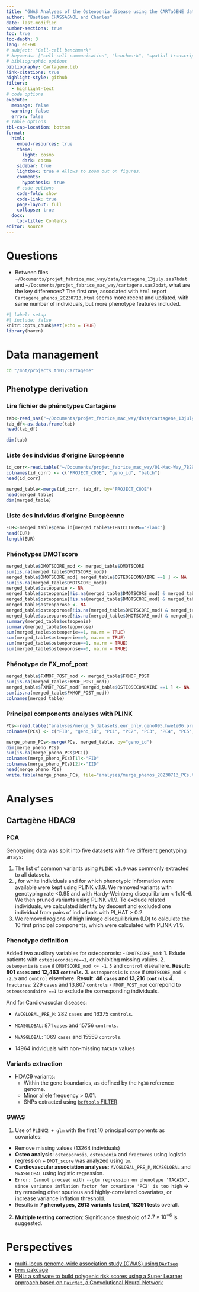 ```yaml
---
title: "GWAS Analyses of the Osteopenia disease using the CARTaGENE database"
author: "Bastien CHASSAGNOL and Charles"
date: last-modified	
number-sections: true
toc: true
toc-depth: 3
lang: en-GB
# subject: "Cell-cell benchmark"
# keywords: ["cell-cell communication", "benchmark", "spatial transcriptomics", "single-cell"]
# bibliographic options
bibliography: Cartagene.bib
link-citations: true
highlight-style: github
filters:
  - highlight-text
# code options
execute:
  message: false
  warning: false
  error: false
# Table options
tbl-cap-location: bottom
format: 
  html:
    embed-resources: true
    theme:
      light: cosmo
      dark: cosmo
    sidebar: true
    lightbox: true # Allows to zoom out on figures.
    comments: 
      hypothesis: true
    # code options
    code-fold: show
    code-link: true
    page-layout: full
    collapse: true
  docx:
    toc-title: Contents
editor: source
---
```


# Questions

- Between files `~/Documents/projet_fabrice_mac_way/data/cartagene_13july.sas7bdat` and `~/Documents/projet_fabrice_mac_way/cartagene.sas7bdat`, what are the key differences? The first one, associated with `html` report `Cartagene_phenos_20230713.html` seems more recent and updated, with same number of individuals, but more phenotype features included. 


```r
#| label: setup
#| include: false
knitr::opts_chunk$set(echo = TRUE)
library(haven)
```

# Data management

```bash
cd "/mnt/projects_tn01/Cartagene"
```

## Phenotype derivation

### Lire fichier de phénotypes Cartagène

```r
tab<-read_sas("~/Documents/projet_fabrice_mac_way/data/cartagene_13july.sas7bdat")
tab_df<-as.data.frame(tab)
head(tab_df)
```

```r
dim(tab)
```

### Liste des indvidus d'origine Européenne

```r
id_corr<-read.table("~/Documents/projet_fabrice_mac_way/01-Mac-Way_782958_code_genetique_24Feb2023 (1).csv", sep=";", header=TRUE)
colnames(id_corr) <- c("PROJECT_CODE", "geno_id", "batch")
head(id_corr)
```
```r
merged_table<-merge(id_corr, tab_df, by="PROJECT_CODE")
head(merged_table)
dim(merged_table)
```
### Liste des indvidus d'origine Européenne

```r
EUR<-merged_table$geno_id[merged_table$ETHNICITY6M=="Blanc"]
head(EUR)
length(EUR)
```

### Phénotypes DMOTscore
```r
merged_table$DMOTSCORE_mod <- merged_table$DMOTSCORE
sum(is.na(merged_table$DMOTSCORE_mod))
merged_table$DMOTSCORE_mod[ merged_table$OSTEOSECONDAIRE ==1 ] <- NA
sum(is.na(merged_table$DMOTSCORE_mod))
merged_table$osteopenie <- NA
merged_table$osteopenie[!is.na(merged_table$DMOTSCORE_mod) & merged_table$DMOTSCORE_mod <= -1.5] <-1
merged_table$osteopenie[!is.na(merged_table$DMOTSCORE_mod) & merged_table$DMOTSCORE_mod > -1.5] <-0
merged_table$osteoporose <- NA
merged_table$osteoporose[!is.na(merged_table$DMOTSCORE_mod) & merged_table$DMOTSCORE_mod < -2.5] <-1
merged_table$osteoporose[!is.na(merged_table$DMOTSCORE_mod) & merged_table$DMOTSCORE_mod >= -2.5] <-0
summary(merged_table$osteopenie)
summary(merged_table$osteoporose)
sum(merged_table$osteopenie==1, na.rm = TRUE)
sum(merged_table$osteopenie==0, na.rm = TRUE)
sum(merged_table$osteoporose==1, na.rm = TRUE)
sum(merged_table$osteoporose==0, na.rm = TRUE)

```


### Phénotype de FX_mof_post

```r
merged_table$FXMOF_POST_mod <- merged_table$FXMOF_POST
sum(is.na(merged_table$FXMOF_POST_mod))
merged_table$FXMOF_POST_mod[ merged_table$OSTEOSECONDAIRE ==1 ] <- NA
sum(is.na(merged_table$FXMOF_POST_mod))
colnames(merged_table)
```

### Principal components analyses with PLINK

```r
PCs<-read.table("analyses/merge_5_datasets.eur_only.geno095.hwe1e06.pruned_snps.high_LD_excluded.unrelated_ind.PCA.eigenvec", header=FALSE)
colnames(PCs) <- c("FID", "geno_id", "PC1", "PC2", "PC3", "PC4", "PC5", "PC6", "PC7", "PC8", "PC9", "PC10")
```

```r
merge_pheno_PCs<-merge(PCs, merged_table, by="geno_id")
dim(merge_pheno_PCs)
sum(is.na(merge_pheno_PCs$PC1))
colnames(merge_pheno_PCs)[1]<-"FID"
colnames(merge_pheno_PCs)[2]<-"IID"
head(merge_pheno_PCs)
write.table(merge_pheno_PCs, file="analyses/merge_phenos_20230713_PCs.txt", col.names=TRUE, row.names = FALSE, sep="\t", quote=FALSE)
```



# Analyses

## Cartagène HDAC9

### PCA 

Genotyping data was split into five datasets with five different genotyping arrays:

1. The list of common variants using `PLINK v1.9` was commonly extracted to all datasets.
2. , for white individuals and for which phenotypic information were available were kept using PLINK v.1.9. We removed variants with genotyping rate <0.95 and with Hardy-Weinberg disequilibrium < 1x10-6.  We then pruned variants using PLINK v1.9. To exclude related individuals, we calculated identity by descent and excluded one individual from pairs of indivduals with PI_HAT > 0.2. 
3. We removed regions of high linkage disequilibrium (LD) to calculate the 10 first principal components, which were calculated with PLINK v1.9.

### Phenotype definition

Added two auxiliary variables for osteoporosis: 
  - `DMOTSCORE_mod`:
    1. Exlude patients with `osteosecondaire==1`, or exhibiting missing values.
    2. `osteopenia` is `case` if `DMOTSCORE_mod <= -1.5` and `control` elsewhere. **Result: 801 `cases` and 12,463 `controls`.**
    3. `osteoporosis` is `case` if `DMOTSCORE_mod < -2.5` and `control` elsewhere. **Result: 48 `cases` and 13,216 `controls`**
    4. `fractures`: 229 `cases` and 13,807 `controls`
  - `FMOF_POST_mod` correpond to `osteosecondaire ==1` to exclude the corresponding individuals. 
  
  
And for Cardiovasuclar diseases: 

- `AVCGLOBAL_PRE_M`: 282 `cases` and $16375$ `controls`.
- `MCASGLOBAL`: $871$ `cases` and $15756$ `controls`. 
- `MVASGLOBAL`: $1069$ `cases` and $15559$ `controls`.

- 14964 indviduals with non-missing `TACAIX` values

### Variants extraction

- HDAC9 variants:
  - Within the gene boundaries, as defined by the `hg38` reference genome.
  - Minor allele frequency > 0.01. 
  - SNPs extracted using [`bcftools` FILTER](https://samtools.github.io/bcftools/howtos/filtering.html).

### GWAS

1. Use of `PLINK2 + glm` with the first 10 principal components as covariates:

  - Remove missing values (13264 individuals)
  - **Osteo analysis**: `osteoporosis`, `osteopenia` and `fractures` using logistic regression + `DMOT_score` was analyzed using `lm`.
  - **Cardiovascular association analyses**: `AVCGLOBAL_PRE_M`, `MCASGLOBAL` and `MVASGLOBAL` using logistic regression. 
  - `Error: Cannot proceed with --glm regression on phenotype 'TACAIX', since variance inflation factor for covariate 'PC2' is too high` -> try removing other spurious and highly-correlated covariates, or increase variance inflation threshold. 
  - Results in **7 phenotypes, 2613 variants tested, $18291$ tests** overall.

2. **Multiple testing correction**: Significance threshold of $2.7 \times 10^{-6}$ is suggested. 



# Perspectives

- [multi-locus genome-wide association study (GWAS) using `DArTseq`](https://bmcgenomics.biomedcentral.com/articles/10.1186/s12864-025-11344-z)
- [`brms` pakcage](https://bmcbioinformatics.biomedcentral.com/articles/10.1186/s12859-025-06077-5)
- [PNL: a software to build polygenic risk scores using a Super Learner approach based on `PairNet`, a Convolutional Neural Network](https://academic.oup.com/bioinformatics/advance-article/doi/10.1093/bioinformatics/btaf071/8015614)






